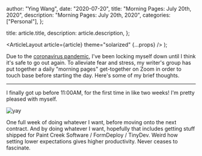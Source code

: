 
  author: "Ying Wang",
  date: "2020-07-20",
  title: "Morning Pages: July 20th, 2020",
  description: "Morning Pages: July 20th, 2020",
  categories: ["Personal"],
};

  title: article.title,
  description: article.description,
};

  <ArticleLayout article={article} theme="solarized" {...props} />
);

Due to the [coronavirus
pandemic](https://en.wikipedia.org/wiki/2019-20_coronavirus_pandemic), I've been
locking myself down until I think it's safe to go out again. To alleviate fear
and stress, my writer's group has put together a daily "morning pages"
get-together on Zoom in order to touch base before starting the day. Here's some
of my brief thoughts.

---

I finally got up before 11:00AM, for the first time in like two weeks! I'm
pretty pleased with myself.

![yay](/img/posts/2020/07/20/morning_pages.png)

One full week of doing whatever I want, before moving onto the next contract.
And by doing whatever I want, hopefully that includes getting stuff shipped for
Paint Creek Software / FormDeploy / TinyDev. Weird how setting lower
expectations gives higher productivity. Never ceases to fascinate.
